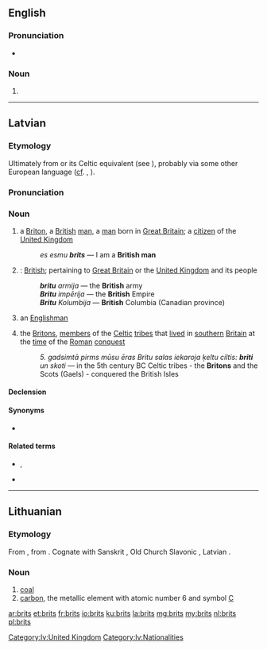 {{also|Brits}}
==English==
{{wikipedia}}

===Pronunciation===
* {{IPA|/bɹɪts/}}

===Noun===
{{head|en}}

# {{plural of|brit}}

----

==Latvian==
{{wikipedia|angļi|briti|lang=lv}}

===Etymology===
Ultimately from {{etyl|la|lv}} {{term|Britto|Brittō|lang=la}} or its Celtic equivalent (see {{term|Brython}}), probably via some other European language ([[cf]]. {{etyl|de|-}} {{term|Brite|lang=de}}, {{etyl|ru|-}} {{term|бритт|tr=britt|lang=ru}}).

===Pronunciation===
{{rfap|lang=lv}}

===Noun===
{{lv-noun|m|1st|fem=britiete}}

# a [[Briton]], a [[British]] [[man]], a [[man]] born in [[Great Britain]]; a [[citizen]] of the [[United Kingdom]]
#: ''es esmu '''brits''''' — I am a '''British man'''
# {{context|genitive plural}}: [[British]]; pertaining to [[Great Britain]] or the [[United Kingdom]] and its people
#: '''''britu''' armija'' — the '''British''' army
#: '''''Britu''' impērija'' — the '''British''' Empire
#: '''''Britu''' Kolumbija'' — '''British''' Columbia (Canadian province)
# {{context|loosely}} an [[Englishman]]
# {{historical|in plural|lang=lv}} the [[Briton]]s, [[member]]s of the [[Celtic]] [[tribe]]s that [[live]]d in [[southern]] [[Britain]] at the [[time]] of the [[Roman]] [[conquest]]
#: ''5. gadsimtā pirms mūsu ēras Britu salas iekaroja ķeltu ciltis: '''briti''' un skoti'' — in the 5th century BC Celtic tribes - the '''Britons''' and the Scots (Gaels) - conquered the British Isles

====Declension====
{{lv-decl-noun|brit|s|1st}}

====Synonyms====
* {{l|lv|anglis}}

====Related terms====
* {{l|lv|Lielbritānija}}, {{l|lv|Britānija}}
* {{l|lv|britisks}}

[[Category:lv:United Kingdom]]
[[Category:lv:Nationalities]]

----

==Lithuanian==

===Etymology===
From {{etyl|ine-bsl-pro|lt}} {{recons|onʔglis|lang=ine-bsl-pro}}, from {{etyl|ine-pro|lt}} {{recons|h₁ongʷl-|lang=ine-pro}}. Cognate with Sanskrit {{term|sc=Deva|अङ्गार|tr=áṅgāra|lang=sa}}, Old Church Slavonic {{term|ѫгль|tr=ǫglĭ|sc=Cyrl|lang=cu}}, Latvian {{term|ogle|lang=lt}}.

===Noun===
{{head|lt|noun|g=f}}

# [[coal]]
# [[carbon]], the metallic element with atomic number 6 and symbol [[C]]

[[ar:brits]]
[[et:brits]]
[[fr:brits]]
[[io:brits]]
[[ku:brits]]
[[la:brits]]
[[mg:brits]]
[[my:brits]]
[[nl:brits]]
[[pl:brits]]
